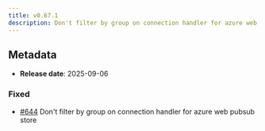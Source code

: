 ```yaml
---
title: v0.67.1
description: Don't filter by group on connection handler for azure web pubsub store
---
```


## Metadata

- **Release date**: 2025-09-06

### Fixed

- [#644](https://github.com/InditexTech/weavejs/issues/644) Don't filter by group on connection handler for azure web pubsub store
